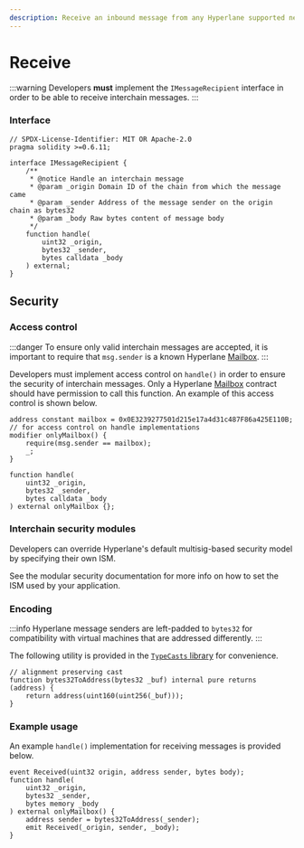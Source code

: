 ```yaml
---
description: Receive an inbound message from any Hyperlane supported network
---
```


# Receive

:::warning
Developers **must** implement the `IMessageRecipient` interface in order to be able to receive interchain messages.
:::

### Interface

```solidity
// SPDX-License-Identifier: MIT OR Apache-2.0
pragma solidity >=0.6.11;

interface IMessageRecipient {
    /**
     * @notice Handle an interchain message
     * @param _origin Domain ID of the chain from which the message came
     * @param _sender Address of the message sender on the origin chain as bytes32
     * @param _body Raw bytes content of message body
     */
    function handle(
        uint32 _origin,
        bytes32 _sender,
        bytes calldata _body
    ) external;
}

```

## Security

### Access control

:::danger
To ensure only valid interchain messages are accepted, it is important to require that `msg.sender` is a known Hyperlane [Mailbox](./README.mdx "mention").
:::

Developers must implement access control on `handle()` in order to ensure the security of interchain messages. Only a Hyperlane [Mailbox](./README.mdx "mention") contract should have permission to call this function. An example of this access control is shown below.

```solidity
address constant mailbox = 0x0E3239277501d215e17a4d31c487F86a425E110B;
// for access control on handle implementations
modifier onlyMailbox() {
    require(msg.sender == mailbox);
    _;    
}

function handle(
    uint32 _origin,
    bytes32 _sender,
    bytes calldata _body
) external onlyMailbox {};
```

### Interchain security modules

Developers can override Hyperlane's default multisig-based security model by specifying their own ISM.

See the modular security documentation for more info on how to set the ISM used by your application.

### Encoding

:::info
Hyperlane message senders are left-padded to `bytes32` for compatibility with virtual machines that are addressed differently.
:::

The following utility is provided in the [`TypeCasts` library](https://github.com/hyperlane-xyz/hyperlane-monorepo/blob/main/solidity/contracts/libs/TypeCasts.sol) for convenience.

```solidity
// alignment preserving cast
function bytes32ToAddress(bytes32 _buf) internal pure returns (address) {
    return address(uint160(uint256(_buf)));
}
```

### Example usage

An example `handle()` implementation for receiving messages is provided below.

```solidity
event Received(uint32 origin, address sender, bytes body);
function handle(
    uint32 _origin,
    bytes32 _sender,
    bytes memory _body
) external onlyMailbox() {
    address sender = bytes32ToAddress(_sender);
    emit Received(_origin, sender, _body);
}
```
